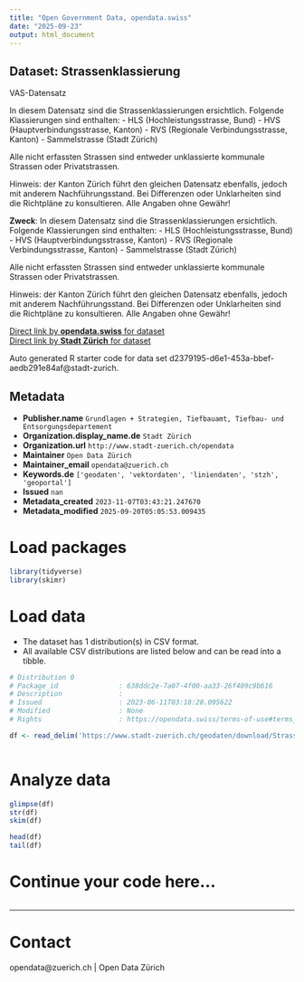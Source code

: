 ```yaml
---
title: "Open Government Data, opendata.swiss"
date: "2025-09-23"
output: html_document
---
```


## Dataset: Strassenklassierung

VAS-Datensatz

In diesem Datensatz sind die Strassenklassierungen ersichtlich. Folgende Klassierungen sind enthalten:
- HLS (Hochleistungsstrasse, Bund)
- HVS (Hauptverbindungsstrasse, Kanton)
- RVS (Regionale Verbindungsstrasse, Kanton)
- Sammelstrasse (Stadt Zürich)

Alle nicht erfassten Strassen sind entweder unklassierte kommunale Strassen oder Privatstrassen.

Hinweis: der Kanton Zürich führt den gleichen Datensatz ebenfalls, jedoch mit anderem Nachführungsstand. Bei Differenzen oder Unklarheiten sind die Richtpläne zu konsultieren.
Alle Angaben ohne Gewähr!

**Zweck**: In diesem Datensatz sind die Strassenklassierungen ersichtlich. Folgende Klassierungen sind enthalten:
- HLS (Hochleistungsstrasse, Bund)
- HVS (Hauptverbindungsstrasse, Kanton)
- RVS (Regionale Verbindungsstrasse, Kanton)
- Sammelstrasse (Stadt Zürich)

Alle nicht erfassten Strassen sind entweder unklassierte kommunale Strassen oder Privatstrassen.

Hinweis: der Kanton Zürich führt den gleichen Datensatz ebenfalls, jedoch mit anderem Nachführungsstand. Bei Differenzen oder Unklarheiten sind die Richtpläne zu konsultieren.
Alle Angaben ohne Gewähr!

[Direct link by **opendata.swiss** for dataset](https://opendata.swiss/de/dataset/strassenklassierung)<br>
[Direct link by **Stadt Zürich** for dataset](https://data.stadt-zuerich.ch/dataset/geo_strassenklassierung)

Auto generated R starter code for data set d2379195-d6e1-453a-bbef-aedb291e84af@stadt-zurich.

## Metadata

- **Publisher.name** `Grundlagen + Strategien, Tiefbauamt, Tiefbau- und Entsorgungsdepartement`
- **Organization.display_name.de** `Stadt Zürich`
- **Organization.url** `http://www.stadt-zuerich.ch/opendata`
- **Maintainer** `Open Data Zürich`
- **Maintainer_email** `opendata@zuerich.ch`
- **Keywords.de** `['geodaten', 'vektordaten', 'liniendaten', 'stzh', 'geoportal']`
- **Issued** `nan`
- **Metadata_created** `2023-11-07T03:43:21.247670`
- **Metadata_modified** `2025-09-20T05:05:53.009435`


# Load packages

```r

library(tidyverse)
library(skimr)

```

# Load data

-   The dataset has 1 distribution(s) in CSV format.
-   All available CSV distributions are listed below and can be read into a tibble.

```r

# Distribution 0
# Package_id               : 638ddc2e-7a07-4f00-aa33-26f409c9b616
# Description              : 
# Issued                   : 2023-06-11T03:18:28.095622
# Modified                 : None
# Rights                   : https://opendata.swiss/terms-of-use#terms_open

df <- read_delim('https://www.stadt-zuerich.ch/geodaten/download/Strassenklassierung?format=10008')



```

# Analyze data

```r

glimpse(df)
str(df)
skim(df)

head(df)
tail(df)

```

# Continue your code here...

```r

```

------------------------------------------------------------------------

# Contact

opendata@zuerich.ch | Open Data Zürich
